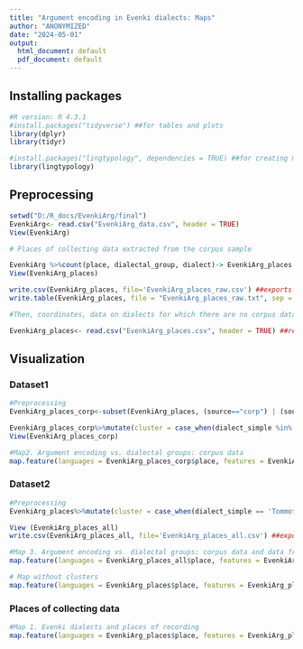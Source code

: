 ---
title: "Argument encoding in Evenki dialects: Maps"
author: "ANONYMIZED"
date: "2024-05-01"
output:
  html_document: default
  pdf_document: default
---

## Installing packages

```{r Installing, message=FALSE, warning=FALSE}
#R version: R 4.3.1
#install.packages("tidyverse") ##for tables and plots
library(dplyr)
library(tidyr)

#install.packages("lingtypology", dependencies = TRUE) ##for creating maps
library(lingtypology)

```

## Preprocessing

```{r Preprocessing}
setwd("D:/R_docs/EvenkiArg/final")
EvenkiArg<- read.csv("EvenkiArg_data.csv", header = TRUE)
View(EvenkiArg)

# Places of collecting data extracted from the corpus sample

EvenkiArg %>%count(place, dialectal_group, dialect)-> EvenkiArg_places
View(EvenkiArg_places)

write.csv(EvenkiArg_places, file='EvenkiArg_places_raw.csv') ##exports into a separate file
write.table(EvenkiArg_places, file = "EvenkiArg_places_raw.txt", sep = "\t", row.names = FALSE, col.names = TRUE) ##exports into a separate txt-file

#Then, coordinates, data on dialects for which there are no corpus data, and some comments were added manually in EvenkiArg_places.csv

EvenkiArg_places<- read.csv("EvenkiArg_places.csv", header = TRUE) ##reads a manually modified file
```

## Visualization

### Dataset1

```{r VisualizationCorp, message=FALSE, warning=FALSE}

#Preprocessing
EvenkiArg_places_corp<-subset(EvenkiArg_places, (source=="corp") | (source=="descr_corp"))  ##data for the map (places with coordinates): selects corpus data only (two excluded dialects left, as otherwise map.feature does not work: the region seems to be too small)

EvenkiArg_places_corp%>%mutate(cluster = case_when(dialect_simple %in% c('Yerbogachen', 'Sym') ~ 'cluster_1', dialect_simple %in% c('StonyTung', 'Barhahan', 'Ilimpi') ~ 'cluster_2', dialect_simple == 'Taimyr' ~ 'cluster_3'))->EvenkiArg_places_corp #creates “cluster”-column
View(EvenkiArg_places_corp)

#Map2. Argument encoding vs. dialectal groups: corpus data
map.feature(languages = EvenkiArg_places_corp$place, features = EvenkiArg_places_corp$dialectal_group, stroke.features = EvenkiArg_places_corp$cluster, label = EvenkiArg_places_corp$dialect_label, label.fsize = 10, label.position = "left", label.hide = FALSE, latitude = EvenkiArg_places_corp$latitude, longitude = EvenkiArg_places_corp$longitude, shape = TRUE, stroke.color = c("#5926A5", "#26A559", "#A55926"), title = "Dialectal groups", stroke.title = "Argument encoding") ##creates a map: Argument encoding vs. dialectal groups
```

### Dataset2

```{r VisualizationAll, message=FALSE, warning=FALSE}

#Preprocessing
EvenkiArg_places%>%mutate(cluster = case_when(dialect_simple == 'Tommot' ~ 'cluster_1', dialect_simple == 'Taimyr' ~ 'cluster_2', dialect_simple %in% c('AyanMaya', 'Sakhalin', 'KurUrmi', 'ChulmanGiluy') ~ 'cluster_3', dialect_simple == 'UchurZeya' ~ 'cluster_4', dialect_simple %in% c('Nepa', 'TokmaLena', 'Tungir') ~ 'cluster_5', dialect_simple %in% c('Yerbogachen', 'Sym', 'StonyTung', 'Barhahan', 'Ilimpi') ~ 'cluster_6'))->EvenkiArg_places_all #creates “cluster”-column

View (EvenkiArg_places_all)
write.csv(EvenkiArg_places_all, file='EvenkiArg_places_all.csv') ##exports into a separate file

#Map 3. Argument encoding vs. dialectal groups: corpus data and data from descriptions
map.feature(languages = EvenkiArg_places_all$place, features = EvenkiArg_places_all$dialectal_group, stroke.features = EvenkiArg_places_all$cluster, label = EvenkiArg_places_all$dialect_label, label.fsize = 10, label.position = "right", label.hide = FALSE, latitude = EvenkiArg_places_all$latitude, longitude = EvenkiArg_places_all$longitude, shape = TRUE, stroke.color = c( "#E6B0AA","#A13528", "#A17228", "#57A128", "#2894A1", "#7228A1"), title = "Dialectal groups", stroke.title = "Argument encoding") #creates a map: Argument encoding vs. dialectal groups

# Map without clusters
map.feature(languages = EvenkiArg_places$place, features = EvenkiArg_places$dialectal_group, label = EvenkiArg_places$dialect_label, label.fsize = 10, label.position = "right", label.hide = FALSE, latitude = EvenkiArg_places$latitude, longitude = EvenkiArg_places$longitude, shape = TRUE, title = "Dialectal groups", stroke.title = "Argument encoding")
```

### Places of collecting data

```{r VisualizationPlaces, message=FALSE, warning=FALSE}
#Map 1. Evenki dialects and places of recording
map.feature(languages = EvenkiArg_places$place, features = EvenkiArg_places$dialect, latitude = EvenkiArg_places$latitude, longitude = EvenkiArg_places$longitude, label = EvenkiArg_places$dialect_label, label.fsize = 10, label.position = "right", label.hide = FALSE, color = c("#F9E79F", "#F1C40F", "#9A7D0A", "#F8C471", "#F39C12", "#E67E22", "#D35400", "#1A5276", "#2980B9", "#AED6F1", "#E6B0AA", "#FADBD8", "#E74C3C", "#A93226", "#943126"), title = "Evenki dialects")
```
